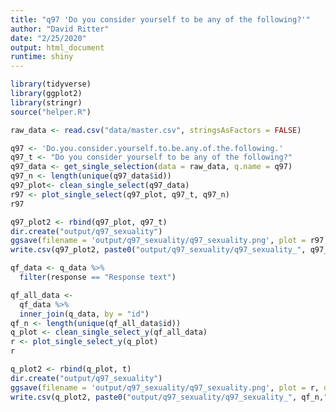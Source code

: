 ```yaml
---
title: "q97 'Do you consider yourself to be any of the following?'"
author: "David Ritter"
date: "2/25/2020"
output: html_document
runtime: shiny
---
```


```r
library(tidyverse)
library(ggplot2)
library(stringr)
source("helper.R")
```

```r
raw_data <- read.csv("data/master.csv", stringsAsFactors = FALSE)
```

```r
q97 <- 'Do.you.consider.yourself.to.be.any.of.the.following.'
q97_t <- "Do you consider yourself to be any of the following?"
q97_data <- get_single_selection(data = raw_data, q.name = q97)
q97_n <- length(unique(q97_data$id))
q97_plot<- clean_single_select(q97_data)
r97 <- plot_single_select(q97_plot, q97_t, q97_n)
r97
```

```r
q97_plot2 <- rbind(q97_plot, q97_t)
dir.create("output/q97_sexuality")
ggsave(filename = 'output/q97_sexuality/q97_sexuality.png', plot = r97, device = 'png')
write.csv(q97_plot2, paste0("output/q97_sexuality/q97_sexuality_", q97_n,".csv"), row.names=F)
```



```r
qf_data <- q_data %>%
  filter(response == "Response text")
```

```r
qf_all_data <- 
  qf_data %>%
  inner_join(q_data, by = "id")
qf_n <- length(unique(qf_all_data$id))
q_plot <- clean_single_select_y(qf_all_data)
r <- plot_single_select_y(q_plot)
r
```

```r
q_plot2 <- rbind(q_plot, t)
dir.create("output/q97_sexuality")
ggsave(filename = 'output/q97_sexuality/q97_sexuality.png', plot = r, device = 'png')
write.csv(q_plot2, paste0("output/q97_sexuality/q97_sexuality_", qf_n,".csv"), row.names=F)
```
